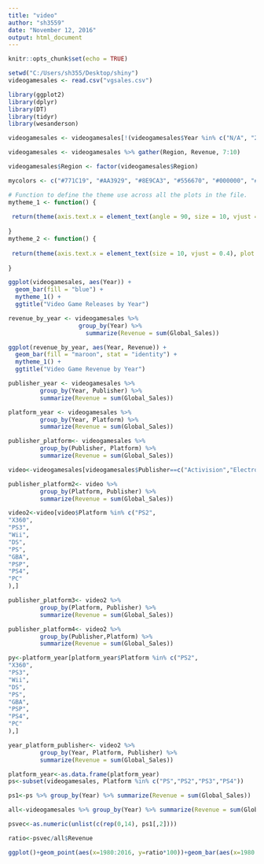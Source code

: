 ```yaml
---
title: "video"
author: "sh3559"
date: "November 12, 2016"
output: html_document
---
```


```r
knitr::opts_chunk$set(echo = TRUE)
```
```r
setwd("C:/Users/sh355/Desktop/shiny")
videogamesales <- read.csv("vgsales.csv")
```
```r
library(ggplot2)
library(dplyr)
library(DT)
library(tidyr)
library(wesanderson)
```
```r
videogamesales <- videogamesales[!(videogamesales$Year %in% c("N/A", "2017", "2020")),]
```
```r
videogamesales <- videogamesales %>% gather(Region, Revenue, 7:10)
```
```r
videogamesales$Region <- factor(videogamesales$Region)
```
```r
mycolors <- c("#771C19", "#AA3929", "#8E9CA3", "#556670", "#000000", "#E25033", "#F27314", "#F8A31B", "#E2C59F", "#B6C5CC")
```
```r
# Function to define the theme use across all the plots in the file.
mytheme_1 <- function() {
  
 return(theme(axis.text.x = element_text(angle = 90, size = 10, vjust = 0.4), plot.title = element_text(size = 15, vjust = 2),axis.title.x = element_text(size = 12, vjust = -0.35)))
  
}
mytheme_2 <- function() {
  
 return(theme(axis.text.x = element_text(size = 10, vjust = 0.4), plot.title = element_text(size = 15, vjust = 2),axis.title.x = element_text(size = 12, vjust = -0.35)))
  
}
```
```r
ggplot(videogamesales, aes(Year)) + 
  geom_bar(fill = "blue") +
  mytheme_1() +
  ggtitle("Video Game Releases by Year")
```

```r
revenue_by_year <- videogamesales %>% 
                    group_by(Year) %>%
                      summarize(Revenue = sum(Global_Sales))
```
```r
ggplot(revenue_by_year, aes(Year, Revenue)) + 
  geom_bar(fill = "maroon", stat = "identity") +
  mytheme_1() +
  ggtitle("Video Game Revenue by Year")
```
```r
publisher_year <- videogamesales %>% 
         group_by(Year, Publisher) %>% 
         summarize(Revenue = sum(Global_Sales))
```
```r
platform_year <- videogamesales %>% 
         group_by(Year, Platform) %>% 
         summarize(Revenue = sum(Global_Sales))
```
```r
publisher_platform<- videogamesales %>% 
         group_by(Publisher, Platform) %>% 
         summarize(Revenue = sum(Global_Sales))
```
```r
video<-videogamesales[videogamesales$Publisher==c("Activision","Electronic Arts","Konami Digital Entertainment","Namco Bandai Games","Nintendo","Sega","Sony Computer Entertainment","Take-Two Interactive","THQ","Ubisoft"),]
```
```r
publisher_platform2<- video %>% 
         group_by(Platform, Publisher) %>% 
         summarize(Revenue = sum(Global_Sales))
```

```r
video2<-video[video$Platform %in% c("PS2",
"X360",
"PS3",
"Wii",
"DS",
"PS",
"GBA",
"PSP",
"PS4",
"PC"
),]
```
```r
publisher_platform3<- video2 %>% 
         group_by(Platform, Publisher) %>% 
         summarize(Revenue = sum(Global_Sales))
```
```r
publisher_platform4<- video2 %>% 
         group_by(Publisher,Platform) %>% 
         summarize(Revenue = sum(Global_Sales))
```
```r
py<-platform_year[platform_year$Platform %in% c("PS2",
"X360",
"PS3",
"Wii",
"DS",
"PS",
"GBA",
"PSP",
"PS4",
"PC"
),]
```
```r
year_platform_publisher<- video2 %>% 
         group_by(Year, Platform, Publisher) %>% 
         summarize(Revenue = sum(Global_Sales))
```
```r
platform_year<-as.data.frame(platform_year)
ps<-subset(videogamesales, Platform %in% c("PS","PS2","PS3","PS4"))
```
```r
ps1<-ps %>% group_by(Year) %>% summarize(Revenue = sum(Global_Sales))
```
```r
all<-videogamesales %>% group_by(Year) %>% summarize(Revenue = sum(Global_Sales))
```
```r
psvec<-as.numeric(unlist(c(rep(0,14), ps1[,2])))
```
```r
ratio<-psvec/all$Revenue
```
```r
ggplot()+geom_point(aes(x=1980:2016, y=ratio*100))+geom_bar(aes(x=1980:2016, y=ratio*100), stat="identity", fill="grey")+labs(x="Year", y="Ratio")
```